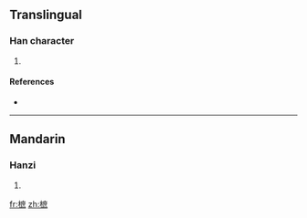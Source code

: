 ==Translingual==

===Han character===
{{Han char|rn=75|rad=木|as=11|sn=15|four=|canj=木戈廿火 (DITF)}}

# {{defn|Han|sort=木11}}

====References====
* {{Han ref|kx=0550.170|dkj=15447|dj=0938.100|hdz=21283.080|uh=6A1C|ud=27164}}

----

==Mandarin==

===Hanzi===
{{cmn-hanzi|pin=[[shù]] ([[shu4]])|wg=shu<sup>4</sup>}}

# {{defn|Mandarin}}

[[fr:樜]]
[[zh:樜]]